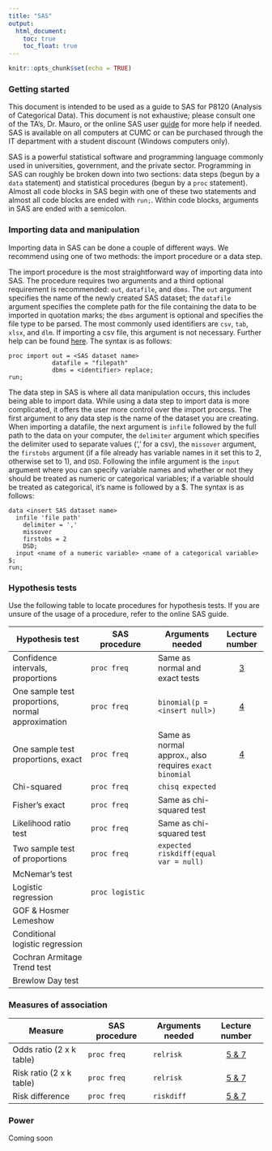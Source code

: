 ```yaml
---
title: "SAS"
output:
  html_document: 
    toc: true
    toc_float: true
---
```


```r
knitr::opts_chunk$set(echo = TRUE)
```

### Getting started

This document is intended to be used as a guide to SAS for P8120 (Analysis of Categorical Data). This document is not exhaustive; please consult one of the TA's, Dr. Mauro, or the online SAS user [guide](https://support.sas.com/documentation/cdl/en/statug/63962/HTML/default/viewer.htm#titlepage.htm) for more help if needed. SAS is available on all computers at CUMC or can be purchased through the IT department with a student discount (Windows computers only).

SAS is a powerful statistical software and programming language commonly used in universities, government, and the private sector. Programming in SAS can roughly be broken down into two sections: data steps (begun by a `data` statement) and statistical procedures (begun by a `proc` statement). Almost all code blocks in SAS begin with one of these two statements and almost all code blocks are ended with `run;`. Within code blocks, arguments in SAS are ended with a semicolon. 

### Importing data and manipulation

Importing data in SAS can be done a couple of different ways. We recommend using one of two methods: the import procedure or a data step. 

The import procedure is the most straightforward way of importing data into SAS. The procedure requires two arguments and a third optional requirement is recommended: `out`, `datafile`, and `dbms`. The `out` argument specifies the name of the newly created SAS dataset; the `datafile` argument specifies the complete path for the file containing the data to be imported in quotation marks; the `dbms` argument is optional and specifies the file type to be parsed. The most commonly used identifiers are `csv`, `tab`, `xlsx`, and `dlm`. If importing a csv file, this argument is not necessary. Further help can be found [here](http://support.sas.com/documentation/cdl/en/proc/65145/HTML/default/viewer.htm#n18jyszn33umngn14czw2qfw7thc.htm). The syntax is as follows: 

```{}
proc import out = <SAS dataset name>
            datafile = "filepath"
            dbms = <identifier> replace;
run; 
```

The data step in SAS is where all data manipulation occurs, this includes being able to import data. While using a data step to import data is more complicated, it offers the user more control over the import process. The first argument to any data step is the name of the dataset you are creating. When importing a datafile, the next argument is `infile` followed by the full path to the data on your computer, the `delimiter` argument which specifies the delimiter used to separate values (',' for a csv), the `missover` argument, the `firstobs` argument (if a file already has variable names in it set this to 2, otherwise set to 1), and `DSD`. Following the infile argument is the `input` argument where you can specify variable names and whether or not they should be treated as numeric or categorical variables; if a variable should be treated as categorical, it's name is followed by a $. The syntax is as follows: 

```{}
data <insert SAS dataset name>
  infile 'file path'
    delimiter = ','
    missover
    firstobs = 2
    DSD; 
  input <name of a numeric variable> <name of a categorical variable> $; 
run; 
```



### Hypothesis tests

Use the following table to locate procedures for hypothesis tests. If you are unsure of the usage of a procedure, refer to the online SAS guide.

|Hypothesis test                     | SAS procedure                  | Arguments needed | Lecture number |
|------------------------------------|--------------------------------|------------------|:-----------------:|
|Confidence intervals, proportions   | `proc freq` | Same as normal and exact tests |[3](ci_single_proportion.html)|
|One sample test proportions, normal approximation  | `proc freq` | `binomial(p = <insert null>)` |[4](hypothesis_single_prop.html)|
|One sample test proportions, exact   |  `proc freq` | Same as normal approx., also requires `exact binomial` |[4](hypothesis_single_prop.html)|
|Chi-squared                         | `proc freq` | `chisq expected` |
|Fisher's exact                      | `proc freq` | Same as chi-squared test |
|Likelihood ratio test               | `proc freq` | Same as chi-squared test |
|Two sample test of proportions      | `proc freq` | `expected riskdiff(equal var = null)` |
|McNemar's test                      || |
|Logistic regression                 | `proc logistic` |  |
|GOF & Hosmer Lemeshow               | | |
|Conditional logistic regression     | |  |
|Cochran Armitage Trend test         | |  |
|Brewlow Day test                    | |  |

### Measures of association

| Measure               | SAS procedure      | Arguments needed | Lecture number  |
|-----------------------|--------------------|------------------|:---------------:|
|Odds ratio (2 x k table) | `proc freq`        | `relrisk`        |[5 & 7](measures_association.html) 
|Risk ratio (2 x k table) | `proc freq`        | `relrisk`        |[5 & 7](measures_association.html) 
|Risk difference        | `proc freq`        | `riskdiff`       |[5 & 7](measures_association.html) 

### Power

Coming soon
